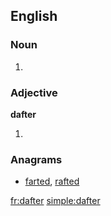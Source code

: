 ==English==

===Noun===
{{en-noun}}

# {{archaic}} {{alternative spelling of|daughter}}

===Adjective===
'''dafter'''

# {{comparative of|daft}}

===Anagrams===
* [[farted#English|farted]], [[rafted#English|rafted]]

[[fr:dafter]]
[[simple:dafter]]